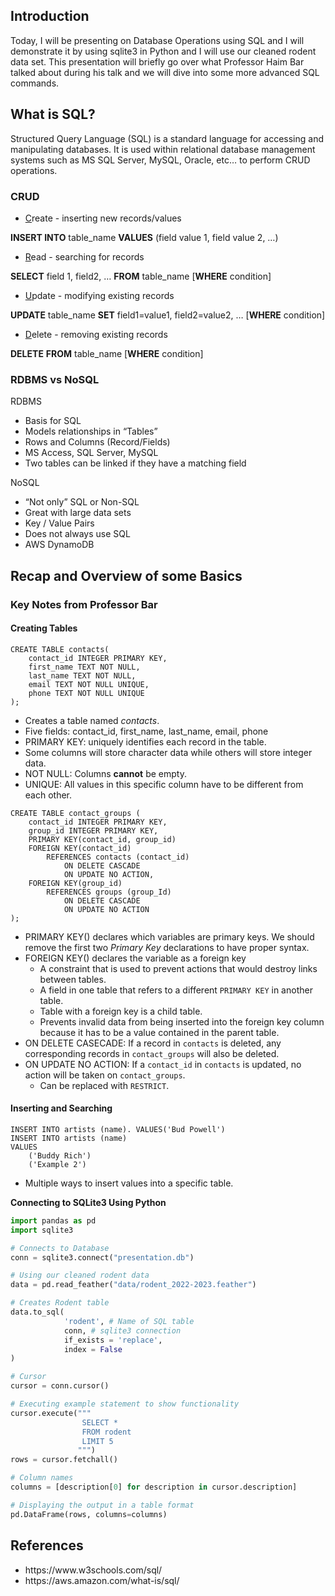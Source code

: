 ## Introduction

Today, I will be presenting on Database Operations using SQL and I will demonstrate it by using sqlite3 in Python and I will use our cleaned rodent data set. This presentation will briefly go over what Professor Haim Bar talked about during his talk and we will dive into some more advanced SQL commands. 

## What is SQL?

Structured Query Language (SQL) is a standard language for accessing and manipulating databases. It is used within relational database management systems such as MS SQL Server, MySQL, Oracle, etc... to perform CRUD operations.

### CRUD

+ [C]{.underline}reate - inserting new records/values

**INSERT INTO** table_name **VALUES** (field value 1, field value 2, ...) 

+ [R]{.underline}ead - searching for records

**SELECT** field 1, field2, ... **FROM** table_name [**WHERE** condition]

+ [U]{.underline}pdate - modifying existing records

**UPDATE** table_name **SET** field1=value1, field2=value2, ... [**WHERE** condition]

+ [D]{.underline}elete - removing existing records

**DELETE** **FROM** table_name [**WHERE** condition]

### RDBMS vs NoSQL

RDBMS

+ Basis for SQL
+ Models relationships in "Tables"
+ Rows and Columns (Record/Fields)
+ MS Access, SQL Server, MySQL
+ Two tables can be linked if they have a matching field

NoSQL 

+ "Not only" SQL or Non-SQL
+ Great with large data sets
+ Key / Value Pairs
+ Does not always use SQL
+ AWS DynamoDB

## Recap and Overview of some Basics

### Key Notes from Professor Bar

#### Creating Tables

```
CREATE TABLE contacts(
	contact_id INTEGER PRIMARY KEY,
	first_name TEXT NOT NULL,
	last_name TEXT NOT NULL,
	email TEXT NOT NULL UNIQUE,
	phone TEXT NOT NULL UNIQUE
);
```
+ Creates a table named *contacts*.
+ Five fields: contact_id, first_name, last_name, email, phone
+ PRIMARY KEY: uniquely identifies each record in the table.
+ Some columns will store character data while others will store integer data.
+ NOT NULL: Columns **cannot** be empty.
+ UNIQUE: All values in this specific column have to be different from each other. 

```
CREATE TABLE contact_groups (
	contact_id INTEGER PRIMARY KEY,
	group_id INTEGER PRIMARY KEY,
	PRIMARY KEY(contact_id, group_id)
	FOREIGN KEY(contact_id)
		REFERENCES contacts (contact_id)
			ON DELETE CASCADE
			ON UPDATE NO ACTION,
	FOREIGN KEY(group_id)
		REFERENCES groups (group_Id)
			ON DELETE CASCADE
			ON UPDATE NO ACTION
);
```
+ PRIMARY KEY() declares which variables are primary keys. We should remove the first two *Primary Key* declarations to have proper syntax.
+ FOREIGN KEY() declares the variable as a foreign key
    + A constraint that is used to prevent actions that would destroy links between tables.
    + A field in one table that refers to a different `PRIMARY KEY` in another table. 
    + Table with a foreign key is a child table.
    + Prevents invalid data from being inserted into the foreign key column because it has to be a value contained in the parent table.
+ ON DELETE CASECADE: If a record in `contacts` is deleted, any corresponding records in `contact_groups` will also be deleted.
+ ON UPDATE NO ACTION: If a `contact_id` in `contacts` is updated, no action will be taken on `contact_groups`.
    + Can be replaced with `RESTRICT`.

#### Inserting and Searching

```
INSERT INTO artists (name). VALUES('Bud Powell')
INSERT INTO artists (name)
VALUES
	('Buddy Rich')
	('Example 2')
 ```

 + Multiple ways to insert values into a specific table.

**Connecting to SQLite3 Using Python**

```python
import pandas as pd
import sqlite3

# Connects to Database
conn = sqlite3.connect("presentation.db")

# Using our cleaned rodent data
data = pd.read_feather("data/rodent_2022-2023.feather")
```

```python
# Creates Rodent table
data.to_sql(
            'rodent', # Name of SQL table
            conn, # sqlite3 connection
            if_exists = 'replace',
            index = False
)

# Cursor
cursor = conn.cursor()

# Executing example statement to show functionality
cursor.execute("""
                SELECT *
                FROM rodent
                LIMIT 5
               """)
rows = cursor.fetchall()

# Column names
columns = [description[0] for description in cursor.description]

# Displaying the output in a table format
pd.DataFrame(rows, columns=columns)
```

## References

+ https://www.w3schools.com/sql/
+ https://aws.amazon.com/what-is/sql/
